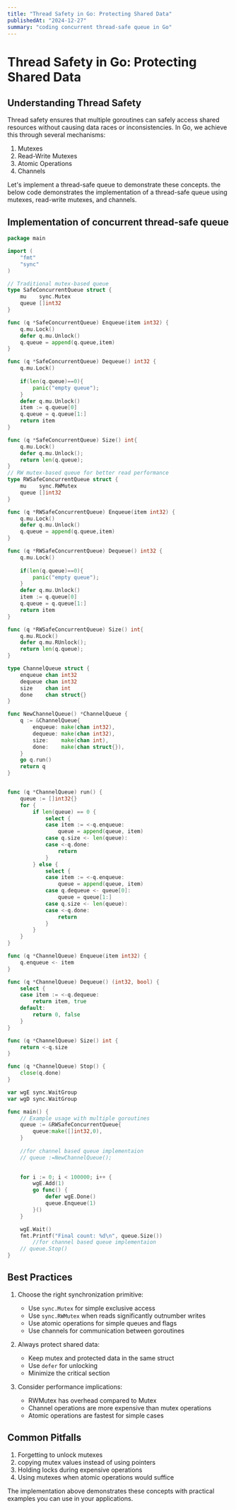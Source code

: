 ```yaml
---
title: "Thread Safety in Go: Protecting Shared Data"
publishedAt: "2024-12-27"
summary: "coding concurrent thread-safe queue in Go"
---
```


# Thread Safety in Go: Protecting Shared Data 

## Understanding Thread Safety

Thread safety ensures that multiple goroutines can safely access shared resources without causing data races or inconsistencies. In Go, we achieve this through several mechanisms:

1. Mutexes
2. Read-Write Mutexes
3. Atomic Operations
4. Channels

Let's implement a thread-safe queue to demonstrate these concepts.
the below code demonstrates the implementation of a thread-safe queue using mutexes, read-write mutexes, and channels.

## Implementation of concurrent thread-safe queue

```go
package main

import (
    "fmt"
    "sync"
)

// Traditional mutex-based queue
type SafeConcurrentQueue struct {
    mu    sync.Mutex
    queue []int32
}

func (q *SafeConcurrentQueue) Enqueue(item int32) {
    q.mu.Lock()
    defer q.mu.Unlock()
    q.queue = append(q.queue,item)
}

func (q *SafeConcurrentQueue) Dequeue() int32 {
    q.mu.Lock()
    
    if(len(q.queue)==0){
        panic("empty queue");
    }
    defer q.mu.Unlock()
    item := q.queue[0]
    q.queue = q.queue[1:]
    return item
}

func (q *SafeConcurrentQueue) Size() int{
    q.mu.Lock()
    defer q.mu.Unlock();
    return len(q.queue);
}
// RW mutex-based queue for better read performance
type RWSafeConcurrentQueue struct {
    mu    sync.RWMutex
    queue []int32
}

func (q *RWSafeConcurrentQueue) Enqueue(item int32) {
    q.mu.Lock()
    defer q.mu.Unlock()
    q.queue = append(q.queue,item)
}

func (q *RWSafeConcurrentQueue) Dequeue() int32 {
    q.mu.Lock()
    
    if(len(q.queue)==0){
        panic("empty queue");
    }
    defer q.mu.Unlock()
    item := q.queue[0]
    q.queue = q.queue[1:]
    return item
}

func (q *RWSafeConcurrentQueue) Size() int{
    q.mu.RLock()
    defer q.mu.RUnlock();
    return len(q.queue);
}

type ChannelQueue struct {
    enqueue chan int32
    dequeue chan int32
    size    chan int
    done    chan struct{}
}

func NewChannelQueue() *ChannelQueue {
    q := &ChannelQueue{
        enqueue: make(chan int32),
        dequeue: make(chan int32),
        size:    make(chan int),
        done:    make(chan struct{}),
    }
    go q.run()
    return q
}


func (q *ChannelQueue) run() {
    queue := []int32{}
    for {
        if len(queue) == 0 {
            select {
            case item := <-q.enqueue:
                queue = append(queue, item)
            case q.size <- len(queue):
            case <-q.done:
                return
            }
        } else {
            select {
            case item := <-q.enqueue:
                queue = append(queue, item)
            case q.dequeue <- queue[0]:
                queue = queue[1:]
            case q.size <- len(queue):
            case <-q.done:
                return
            }
        }
    }
}

func (q *ChannelQueue) Enqueue(item int32) {
    q.enqueue <- item
}

func (q *ChannelQueue) Dequeue() (int32, bool) {
    select {
    case item := <-q.dequeue:
        return item, true
    default:
        return 0, false
    }
}

func (q *ChannelQueue) Size() int {
    return <-q.size
}

func (q *ChannelQueue) Stop() {
    close(q.done)
}

var wgE sync.WaitGroup
var wgD sync.WaitGroup

func main() {
    // Example usage with multiple goroutines
    queue := &RWSafeConcurrentQueue{
        queue:make([]int32,0),
    }
    
    //for channel based queue implementaion
    // queue :=NewChannelQueue();
    

    for i := 0; i < 100000; i++ {
        wgE.Add(1)
        go func() {
            defer wgE.Done()
            queue.Enqueue(1)
        }()
    }

    wgE.Wait()
    fmt.Printf("Final count: %d\n", queue.Size())
        //for channel based queue implementaion
    // queue.Stop()
}
```

## Best Practices

1. Choose the right synchronization primitive:
   - Use `sync.Mutex` for simple exclusive access
   - Use `sync.RWMutex` when reads significantly outnumber writes
   - Use atomic operations for simple queues and flags
   - Use channels for communication between goroutines

2. Always protect shared data:
   - Keep mutex and protected data in the same struct
   - Use `defer` for unlocking
   - Minimize the critical section

3. Consider performance implications:
   - RWMutex has overhead compared to Mutex
   - Channel operations are more expensive than mutex operations
   - Atomic operations are fastest for simple cases

## Common Pitfalls

1. Forgetting to unlock mutexes
2. copying mutex values instead of using pointers
3. Holding locks during expensive operations
4. Using mutexes when atomic operations would suffice

The implementation above demonstrates these concepts with practical examples you can use in your applications.
